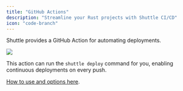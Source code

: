 ```yaml
---
title: "GitHub Actions"
description: "Streamline your Rust projects with Shuttle CI/CD"
icon: "code-branch"
---
```


Shuttle provides a GitHub Action for automating deployments.

<Frame type="glass">
  <img src="/images/shuttle-deploy-action.png" />
</Frame>

This action can run the `shuttle deploy` command for you, enabling continuous deployments on every push.

[How to use and options here](https://github.com/shuttle-hq/deploy-action#readme).
